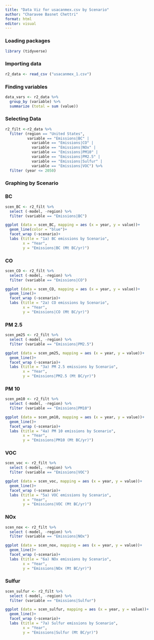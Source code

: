 ```yaml
---
title: "Data Viz for usacanmex.csv by Scenario"
author: "Charavee Basnet Chettri"
format: html
editor: visual
---
```


### Loading packages

```r
library (tidyverse)
```

### Importing data

```r
r2_data <- read_csv ("usacanmex_1.csv")

```

### Finding variables

```r
data_vars <- r2_data %>%  
  group_by (variable) %>% 
  summarize (total = sum (value))
```

### Selecting Data

```r
r2_filt <-r2_data %>% 
  filter (region == "United States",
          variable == "Emissions|BC" | 
            variable == "Emissions|CO" |
            variable == "Emissions|NOx" |
            variable == "Emissions|PM10" | 
            variable == "Emissions|PM2.5" | 
            variable == "Emissions|Sulfur" |
            variable == "Emissions|VOC") %>% 
  filter (year <= 2050)
```

### Graphing by Scenario

### BC

```r

scen_BC <- r2_filt %>% 
  select (-model, -region) %>% 
  filter (variable == "Emissions|BC") 

ggplot (data = scen_BC, mapping = aes (x = year, y = value))+
  geom_line(color = "blue")+
  facet_wrap (~scenario)+
  labs (title = "1a) BC emissions by Scenario",
        x = "Year",
        y = "Emissions|BC (Mt BC/yr)")

```

### CO

```r

scen_CO <- r2_filt %>% 
  select (-model, -region) %>% 
  filter (variable == "Emissions|CO") 

ggplot (data = scen_CO, mapping = aes (x = year, y = value))+
  geom_line()+
  facet_wrap (~scenario)+
  labs (title = "2a) CO emissions by Scenario",
        x = "Year",
        y = "Emissions|CO (Mt BC/yr)")
```

### PM 2.5

```r
scen_pm25 <- r2_filt %>% 
  select (-model, -region) %>% 
  filter (variable == "Emissions|PM2.5") 

ggplot (data = scen_pm25, mapping = aes (x = year, y = value))+
  geom_line()+
  facet_wrap (~scenario)+
  labs (title = "3a) PM 2.5 emissions by Scenario",
        x = "Year",
        y = "Emissions|PM2.5 (Mt BC/yr)")
```

### PM 10

```r
scen_pm10 <- r2_filt %>% 
  select (-model, -region) %>% 
  filter (variable == "Emissions|PM10") 

ggplot (data = scen_pm10, mapping = aes (x = year, y = value))+
  geom_line()+
  facet_wrap (~scenario)+
  labs (title = "4a) PM 10 emissions by Scenario",
        x = "Year",
        y = "Emissions|PM10 (Mt BC/yr)")
```

### VOC

```r
scen_voc <- r2_filt %>% 
  select (-model, -region) %>% 
  filter (variable == "Emissions|VOC") 

ggplot (data = scen_voc, mapping = aes (x = year, y = value))+
  geom_line()+
  facet_wrap (~scenario)+
  labs (title = "5a) VOC emissions by Scenario",
        x = "Year",
        y = "Emissions|VOC (Mt BC/yr)")
```

### NOx

```r
scen_nox <- r2_filt %>% 
  select (-model, -region) %>% 
  filter (variable == "Emissions|NOx")

ggplot (data = scen_nox, mapping = aes (x = year, y = value))+
  geom_line()+
  facet_wrap (~scenario)+
  labs (title = "6a) NOx emissions by Scenario",
        x = "Year",
        y = "Emissions|NOx (Mt BC/yr)")
```

### Sulfur

```r
scen_sulfur <- r2_filt %>% 
  select (-model, -region) %>% 
  filter (variable == "Emissions|Sulfur")

ggplot (data = scen_sulfur, mapping = aes (x = year, y = value))+
  geom_line()+
  facet_wrap (~scenario)+
  labs (title = "7a) Sulfur emissions by Scenario",
        x = "Year",
        y = "Emissions|Sulfur (Mt BC/yr)")
```

### 
